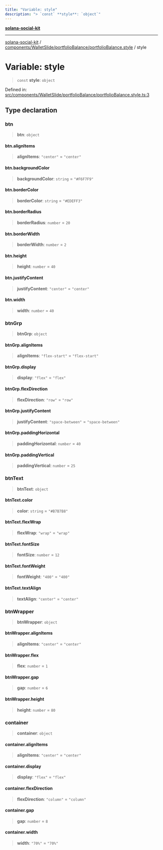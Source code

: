 ```yaml
---
title: "Variable: style"
description: "> `const` **style**: `object`"
---
```


[**solana-social-kit**](../../../../../README.mdx)

***

[solana-social-kit](../../../../../README.mdx) / [components/WalletSlide/portfolioBalance/portfolioBalance.style](../README.mdx) / style

# Variable: style

> `const` **style**: `object`

Defined in: [src/components/WalletSlide/portfolioBalance/portfolioBalance.style.ts:3](https://github.com/SendArcade/solana-social-starter/blob/03568260ca96ed63f77049843c721de1cb011893/src/components/WalletSlide/portfolioBalance/portfolioBalance.style.ts#L3)

## Type declaration

### btn

> **btn**: `object`

#### btn.alignItems

> **alignItems**: `"center"` = `"center"`

#### btn.backgroundColor

> **backgroundColor**: `string` = `"#F6F7F9"`

#### btn.borderColor

> **borderColor**: `string` = `"#EDEFF3"`

#### btn.borderRadius

> **borderRadius**: `number` = `20`

#### btn.borderWidth

> **borderWidth**: `number` = `2`

#### btn.height

> **height**: `number` = `40`

#### btn.justifyContent

> **justifyContent**: `"center"` = `"center"`

#### btn.width

> **width**: `number` = `40`

### btnGrp

> **btnGrp**: `object`

#### btnGrp.alignItems

> **alignItems**: `"flex-start"` = `"flex-start"`

#### btnGrp.display

> **display**: `"flex"` = `"flex"`

#### btnGrp.flexDirection

> **flexDirection**: `"row"` = `"row"`

#### btnGrp.justifyContent

> **justifyContent**: `"space-between"` = `"space-between"`

#### btnGrp.paddingHorizontal

> **paddingHorizontal**: `number` = `40`

#### btnGrp.paddingVertical

> **paddingVertical**: `number` = `25`

### btnText

> **btnText**: `object`

#### btnText.color

> **color**: `string` = `"#B7B7B8"`

#### btnText.flexWrap

> **flexWrap**: `"wrap"` = `"wrap"`

#### btnText.fontSize

> **fontSize**: `number` = `12`

#### btnText.fontWeight

> **fontWeight**: `"400"` = `"400"`

#### btnText.textAlign

> **textAlign**: `"center"` = `"center"`

### btnWrapper

> **btnWrapper**: `object`

#### btnWrapper.alignItems

> **alignItems**: `"center"` = `"center"`

#### btnWrapper.flex

> **flex**: `number` = `1`

#### btnWrapper.gap

> **gap**: `number` = `6`

#### btnWrapper.height

> **height**: `number` = `80`

### container

> **container**: `object`

#### container.alignItems

> **alignItems**: `"center"` = `"center"`

#### container.display

> **display**: `"flex"` = `"flex"`

#### container.flexDirection

> **flexDirection**: `"column"` = `"column"`

#### container.gap

> **gap**: `number` = `8`

#### container.width

> **width**: `"70%"` = `"70%"`
